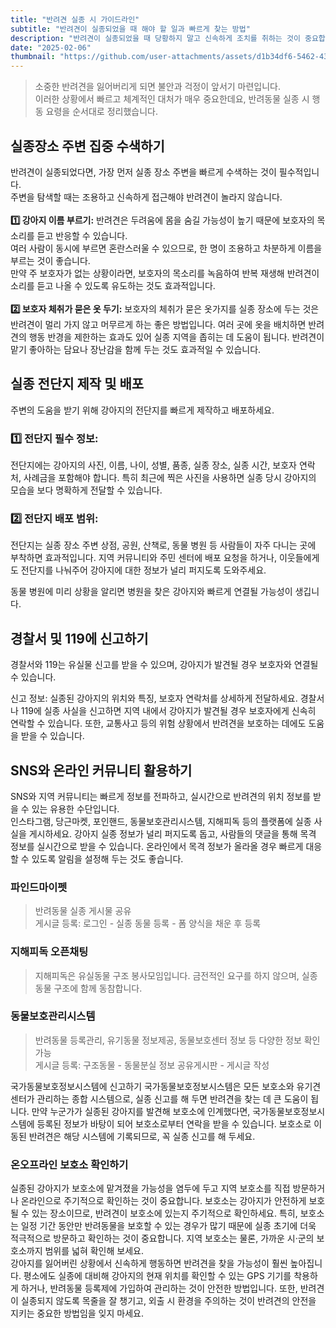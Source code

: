 ```yaml
---
title: "반려견 실종 시 가이드라인"
subtitle: "반려견이 실종되었을 때 해야 할 일과 빠르게 찾는 방법"
description: "반려견이 실종되었을 때 당황하지 말고 신속하게 조치를 취하는 것이 중요합니다. 보호소 신고, SNS 활용, 전단지 배포 등 실종 반려동물을 찾는 효과적인 방법과 실종 예방 가이드를 확인하세요."
date: "2025-02-06"
thumbnail: "https://github.com/user-attachments/assets/d1b34df6-5462-43f5-90dc-38ff45403098"
---
```


<CustomImage
  src="https://github.com/user-attachments/assets/d1b34df6-5462-43f5-90dc-38ff45403098"
  width={400}
  height={200}
/>

> 소중한 반려견을 잃어버리게 되면 불안과 걱정이 앞서기 마련입니다. <br/>
> 이러한 상황에서 빠르고 체계적인 대처가 매우 중요한데요, 반려동물 실종 시 행동 요령을 순서대로 정리했습니다.

## 실종장소 주변 집중 수색하기
반려견이 실종되었다면, 가장 먼저 실종 장소 주변을 빠르게 수색하는 것이 필수적입니다. <br/> 
주변을 탐색할 때는 조용하고 신속하게 접근해야 반려견이 놀라지 않습니다.<br/><br/>
<b>1️⃣ 강아지 이름 부르기:</b> 반려견은 두려움에 몸을 숨길 가능성이 높기 때문에 보호자의 목소리를 듣고 반응할 수 있습니다. <br/> 여러 사람이 동시에 부르면 혼란스러울 수 있으므로, 한 명이 조용하고 차분하게 이름을 부르는 것이 좋습니다. <br/> 만약 주 보호자가 없는 상황이라면, 보호자의 목소리를 녹음하여 반복 재생해 반려견이 소리를 듣고 나올 수 있도록 유도하는 것도 효과적입니다.<br/> <br/>
<b>2️⃣ 보호자 체취가 묻은 옷 두기:</b> 보호자의 체취가 묻은 옷가지를 실종 장소에 두는 것은 반려견이 멀리 가지 않고 머무르게 하는 좋은 방법입니다. 여러 곳에 옷을 배치하면 반려견의 행동 반경을 제한하는 효과도 있어 실종 지역을 좁히는 데 도움이 됩니다. 반려견이 맡기 좋아하는 담요나 장난감을 함께 두는 것도 효과적일 수 있습니다.

## 실종 전단지 제작 및 배포

주변의 도움을 받기 위해 강아지의 전단지를 빠르게 제작하고 배포하세요.<br/>
### 1️⃣ 전단지 필수 정보:
전단지에는 강아지의 사진, 이름, 나이, 성별, 품종, 실종 장소, 실종 시간, 보호자 연락처, 사례금을 포함해야 합니다. 특히 최근에 찍은 사진을 사용하면 실종 당시 강아지의 모습을 보다 명확하게 전달할 수 있습니다.

### 2️⃣ 전단지 배포 범위:
전단지는 실종 장소 주변 상점, 공원, 산책로, 동물 병원 등 사람들이 자주 다니는 곳에 부착하면 효과적입니다. 지역 커뮤니티와 주민 센터에 배포 요청을 하거나, 이웃들에게도 전단지를 나눠주어 강아지에 대한 정보가 널리 퍼지도록 도와주세요.

동물 병원에 미리 상황을 알리면 병원을 찾은 강아지와 빠르게 연결될 가능성이 생깁니다.

## 경찰서 및 119에 신고하기
경찰서와 119는 유실물 신고를 받을 수 있으며, 강아지가 발견될 경우 보호자와 연결될 수 있습니다.

신고 정보: 실종된 강아지의 위치와 특징, 보호자 연락처를 상세하게 전달하세요. 경찰서나 119에 실종 사실을 신고하면 지역 내에서 강아지가 발견될 경우 보호자에게 신속히 연락할 수 있습니다. 또한, 교통사고 등의 위험 상황에서 반려견을 보호하는 데에도 도움을 받을 수 있습니다.

## SNS와 온라인 커뮤니티 활용하기
SNS와 지역 커뮤니티는 빠르게 정보를 전파하고, 실시간으로 반려견의 위치 정보를 받을 수 있는 유용한 수단입니다. <br/>
인스타그램, 당근마켓, 포인핸드, 동물보호관리시스템, 지해피독 등의 플랫폼에 실종 사실을 게시하세요. 강아지 실종 정보가 널리 퍼지도록 돕고, 사람들의 댓글을 통해 목격 정보를 실시간으로 받을 수 있습니다. 온라인에서 목격 정보가 올라올 경우 빠르게 대응할 수 있도록 알림을 설정해 두는 것도 좋습니다.<br/>

### 파인드마이펫
                                    
> 반려동물 실종 게시물 공유<br/>게시글 등록: 로그인 - 실종 동물 등록 - 폼 양식을 채운 후 등록
<CustomImage src="https://github.com/user-attachments/assets/bae6ce62-9f58-4eb9-b0c9-7c340a39098a" alt="파인드마이펫 실종신고 글쓰기"   width={800} height={600} className="rounded-md my-10"/>
<CustomImage src="https://github.com/user-attachments/assets/99e81229-f456-4fde-a3b3-e11c86208b4c" alt="파인드마이펫 실종신고 글쓰기"   width={600} height={200} className="rounded-md my-10"/>

### 지해피독 오픈채팅
> 지해피독은 유실동물 구조 봉사모임입니다. 금전적인 요구를 하지 않으며, 실종 동물 구조에 함께 동참합니다.
<CustomImage src="https://github.com/user-attachments/assets/dbba5095-a607-4bc7-8bff-b5457f1fe56c" alt="포인핸드 실종신고 글쓰기" width={400} height={600} className="rounded-md my-10"/>                    
<CustomImage src="https://github.com/user-attachments/assets/99e81229-f456-4fde-a3b3-e11c86208b4c" alt="포인핸드 실종신고 글쓰기" width={400} height={600} className="rounded-md my-10"/>                    
                        
                        
### 동물보호관리시스템
> 반려동물 등록관리, 유기동물 정보제공, 동물보호센터 정보 등 다양한 정보 확인 가능<br/>게시글 등록: 구조동물 - 동물분실 정보 공유게시판 - 게시글 작성
<CustomImage src="https://github.com/user-attachments/assets/2e04f57b-f864-4fe5-ae98-61511492ebe0" alt="동물보호관리시스템 실종신고 글쓰기"   width={800} height={600} className="rounded-md my-10"/>
<CustomImage src="https://github.com/user-attachments/assets/3aaf9033-fc48-4138-bb46-19c669ab7545" alt="동물보호관리시스템 실종신고 글쓰기"   width={800} height={600} className="rounded-md my-10"/>
국가동물보호정보시스템에 신고하기
국가동물보호정보시스템은 모든 보호소와 유기견 센터가 관리하는 종합 시스템으로, 실종 신고를 해 두면 반려견을 찾는 데 큰 도움이 됩니다.
만약 누군가가 실종된 강아지를 발견해 보호소에 인계했다면, 국가동물보호정보시스템에 등록된 정보가 바탕이 되어 보호소로부터 연락을 받을 수 있습니다. 보호소로 이동된 반려견은 해당 시스템에 기록되므로, 꼭 실종 신고를 해 두세요.

                    
### 온오프라인 보호소 확인하기
실종된 강아지가 보호소에 맡겨졌을 가능성을 염두에 두고 지역 보호소를 직접 방문하거나 온라인으로 주기적으로 확인하는 것이 중요합니다.
보호소는 강아지가 안전하게 보호될 수 있는 장소이므로, 반려견이 보호소에 있는지 주기적으로 확인하세요. 특히, 보호소는 일정 기간 동안만 반려동물을 보호할 수 있는 경우가 많기 때문에 실종 초기에 더욱 적극적으로 방문하고 확인하는 것이 중요합니다. 지역 보호소는 물론, 가까운 시·군의 보호소까지 범위를 넓혀 확인해 보세요.
<br/>
강아지를 잃어버린 상황에서 신속하게 행동하면 반려견을 찾을 가능성이 훨씬 높아집니다. 평소에도 실종에 대비해 강아지의 현재 위치를 확인할 수 있는 GPS 기기를 착용하게 하거나, 반려동물 등록제에 가입하여 관리하는 것이 안전한 방법입니다. 또한, 반려견이 실종되지 않도록 목줄을 잘 챙기고, 외출 시 환경을 주의하는 것이 반려견의 안전을 지키는 중요한 방법임을 잊지 마세요.
                    
                        